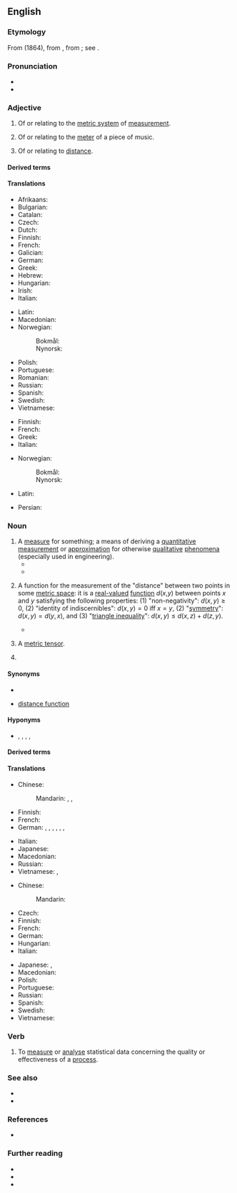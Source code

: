 {{also|-metric|mètric}}
==English==

===Etymology===
From {{der|en|fr|métrique}} (1864), from {{der|en|NL.|metricus||pertaining to the system based on the meter}}, from {{m|la|metrum||a meter}}; see {{m|en|meter}}.

===Pronunciation===
* {{IPA|en|/ˈmɛt.ɹɪk/}}
* {{hyphenation|en|met|ric}}

===Adjective===
{{en-adj|-}}

# Of or relating to the [[metric system]] of [[measurement]].
# {{lb|en|music}} Of or relating to the [[meter]] of a piece of music.
# {{lb|en|mathematics|physics}} Of or relating to [[distance]].

====Derived terms====
{{der4
|en|contrametric
|extrametric
|intrametric
|metrical
|metric carat
|metric foot
|metric level
|metric system
|metric space
|metric structure
|metric ton
|premetric
|pseudometric
}}

====Translations====
{{trans-top|relating to metric system}}
* Afrikaans: {{t|af|metriek}}
* Bulgarian: {{t|bg|метричен}}
* Catalan: {{t|ca|mètric}}
* Czech: {{t+|cs|metrický}}
* Dutch: {{t+|nl|metriek}}
* Finnish: {{t+|fi|metrinen}}
* French: {{t+|fr|métrique}}
* Galician: {{t|gl|métrico}}
* German: {{t+|de|metrisch}}
* Greek: {{t+|el|μετρικός}}
* Hebrew: {{t+|he|מֶטְרִי|m|tr=metri}}
* Hungarian: {{t+|hu|metrikus}}
* Irish: {{t|ga|méadrach}}
* Italian: {{t|it|metrico}}
{{trans-mid}}
* Latin: {{t|la|metricus}}
* Macedonian: {{t+|mk|ме́трички}}
* Norwegian:
*: Bokmål: {{t+|nb|metrisk}}
*: Nynorsk: {{t|nn|metrisk}}
* Polish: {{t|pl|metryczny}}
* Portuguese: {{t+|pt|métrico}}
* Romanian: {{t+|ro|metric}}
* Russian: {{t+|ru|метри́ческий}}
* Spanish: {{t+|es|métrico}}
* Swedish: {{t+|sv|metrisk}}
* Vietnamese: {{t+|vi|mét}}
{{trans-bottom}}

{{trans-top|relating to musical meter}}
* Finnish: {{t+|fi|metrinen}}
* French: {{t+|fr|métrique}}
* Greek: {{t+|el|μετρικός}}
* Italian: {{t|it|metrico}}
{{trans-mid}}
* Norwegian:
*: Bokmål: {{t+|nb|metrisk}}
*: Nynorsk: {{t|nn|metrisk}}
{{trans-bottom}}

{{checktrans-top}}
* Latin: {{t-check|la|metricus}}
{{trans-mid}}
* Persian: {{t+check|fa|متریک|tr=metrik}}
{{trans-bottom}}

===Noun===
{{en-noun|s|es}}

# A [[measure]] for something; a means of deriving a [[quantitative]] [[measurement]] or [[approximation]] for otherwise [[qualitative]] [[phenomena]] (especially used in engineering).
#* {{quote-journal|en|date=April 10 2011|magazine=Financial Times|passage=As for the large number of official statements that Spain is safe, I think they are merely a '''metric''' of the complacency that has characterised the European crisis from the start.}}
#* {{quote-journal|en|date=2013-08-03|volume=408|issue=8847|magazine={{w|The Economist}}
|title=Boundary problems|url=http://www.economist.com/news/finance-and-economics/21582498-america-has-changed-way-it-measures-gdp-boundary-problems|passage=Economics is a messy discipline: too fluid to be a science, too rigorous to be an art. Perhaps it is fitting that economists’ most-used '''metric''', gross domestic product (GDP), is a tangle too. GDP measures the total value of output in an economic territory. Its apparent simplicity explains why it is scrutinised down to tenths of a percentage point every month.}}
#: {{ux|en|What '''metric''' should be used for performance evaluation?}}
#: {{ux|en|What are the most important '''metrics''' to track for your business?}}
#: {{ux|en|It's the most important single '''metric''' that quantifies the predictive performance.}}
#: {{ux|en|How to measure marketing? Use these key '''metrics''' for measuring marketing effectiveness.}}
#: {{ux|en|There is a lack of standard '''metrics'''.}}
# {{lb|en|mathematics}} A function for the measurement of the "distance" between two points in some [[metric space]]: it is a [[real-valued]] [[function]] ''d''(''x'',''y'') between points ''x'' and ''y'' satisfying the following properties: (1) "non-negativity": <math> d(x,y) \ge 0 </math>, (2) "identity of indiscernibles": <math> d(x,y) = 0 \mbox{ iff } x=y </math>, (2) "[[symmetric|symmetry]]": <math> d(x,y) = d(y,x) </math>, and (3) "[[triangle inequality]]": <math> d(x,y) \le d(x,z) + d(z,y) </math>.
#* {{quote-book|en|title=Riemannian Metrics of Constant Mass and Moduli Spaces of Conformal Structures|author=Lutz Habermann|year=2000|passage=As we shall see, these '''metrics''' are constructed from a Green function.|url=https://books.google.com/books?id=XAhrmyoIkLoC&lpg=PA11&dq=%22metrics%22%20%22function%22&pg=PA11#v=onepage&q=%22metrics%22%20%22function%22&f=false}}
# {{lb|en|mathematics}} A [[metric tensor]].
# {{abbreviation of|en|metric system}}

====Synonyms====
* {{l|en|measure}}
* {{sense|mathematics}} [[distance function]]

====Hyponyms====
* {{sense|mathematics}} {{l|en|Euclidean metric}}, {{l|en|Hausdorff metric}}, {{l|en|spacetime metric}}, {{l|en|uniform metric}}, {{l|en|ultrametric}}

====Derived terms====
{{der4
|en|landscape metrics
|performance metric
|premetric
|pseudoquasimetric
|quasimetric
|semimetric
|success metric
}}

====Translations====
{{trans-top|measure for something}}
* Chinese:
*: Mandarin: {{t+|cmn|度量|tr=dùliàng|sc=Hani}}, {{t+|cmn|計量|sc=Hani}}, {{t+|cmn|计量|tr=jìliàng|sc=Hani}}
* Finnish: {{t+|fi|mittari}}
* French: {{t+|fr|métrique|f}}
* German: {{t+|de|Metrik|f}}, {{t|de|Messgröße|f}}, {{t+|de|Maß|n}}, {{t+|de|Kriterium|n}}, {{t+|de|Kennzahl|f}}, {{t|de|Kenngröße|f}}, {{t+|de|Indikator|m}}
{{trans-mid}}
* Italian: {{t+|it|metrica|f}}
* Japanese: {{t|ja|計量|tr=けいりょう, keiryō|sc=Jpan}}
* Macedonian: {{t|mk|ме́трика|f}}
* Russian: {{t+|ru|ме́трика|f}}
* Vietnamese: {{t+|vi|tiêu chuẩn}}, {{t|vi|thước đo}}
{{trans-bottom}}

{{trans-top|notion in mathematics}}
* Chinese:
*: Mandarin: {{t+|cmn|度量|tr=dùliàng|sc=Hani}}
* Czech: {{t|cs|metrika|f}}
* Finnish: {{t+|fi|metriikka}}
* French: {{t+|fr|métrique|f}}
* German: {{t+|de|Metrik|f}}
* Hungarian: {{t|hu|metrika}}
* Italian: {{t+|it|metrica|f}}
{{trans-mid}}
* Japanese: {{t|ja|計量|tr=けいりょう, keiryō|sc=Jpan}}, {{t|ja|メトリック|tr=metorikku|sc=Jpan}}
* Macedonian: {{t|mk|метрика|f}}
* Polish: {{t+|pl|metryka|f}}
* Portuguese: {{t+|pt|métrica|f}}
* Russian: {{t+|ru|ме́трика|f}}
* Spanish: {{t+|es|métrica|f}}
* Swedish: {{t+|sv|metrik|c}}
* Vietnamese: {{t|vi|mêtric}}
{{trans-bottom}}

===Verb===
{{en-verb|metrics|metricking|metricked}}

# {{lb|en|transitive|aerospace, systems engineering}} To [[measure]] or [[analyse]] statistical data concerning the quality or effectiveness of a [[process]].
#: {{ux|en|We need '''to metric''' the status of software documentation.}}
#: {{ux|en|We need '''to metric''' the verification of requirements.}}
#: {{ux|en|We need '''to metric''' the system failures.}}
#: {{ux|en|The project manager '''is metricking''' the closure of the action items.}}
#: {{ux|en|Customer satisfaction '''was metricked''' by the marketing department.}}

===See also===
* {{l|en|meter}}
* {{l|en|avoirdupois}}

===References===
* {{pedia}}

===Further reading===
* {{R:Webster 1913}}
* {{R:Century 1911}}
* {{cite book |last1=Burago |first1=Dimitri |last2=Burago |first2=Yuri |last3=Ivanov |first3=Sergei |author-link= |date=2001 |title=A Course in Metric Geometry |url= |location= |publisher=American Mathematical Soc. |page=1 |isbn=978-0-8218-2129-9}}